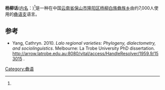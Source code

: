 {{Infobox language
|name=杨柳话
|nativename=
|states=[[中国|中国]]
|ethnicity=[[彝族|彝族]]
|speakers=7,000
|date=2010
|ref=<ref name=yang>Yang, Cathryn. 2010. ''Lalo regional varieties: Phylogeny, dialectometry, and sociolinguistics''. Melbourne: La Trobe University PhD dissertation.[http://arrow.latrobe.edu.au:8080/vital/access/HandleResolver/1959.9/153015] {{Wayback|url=http://arrow.latrobe.edu.au:8080/vital/access/HandleResolver/1959.9/153015 |date=20211114052407 }}</ref>
|familycolor=汉藏语系
|fam2=([[藏缅语族|藏缅语族]])
|fam3=[[缅彝语群|缅彝语群]]
|fam4=[[彝语支|彝语支]]
|fam5=傈僳-倮倮语
|fam6=[[彝语西部方言|彝语西部方言]]
|iso3=none
|iso3comment=(proposal rejected)<ref>{{Cite web|url=https://iso639-3.sil.org/request/2011-095|title=Change Request Documentation: 2011-095|publisher=[[SIL_International|SIL International]]|access-date=2021-03-27|archive-date=2019-06-06|archive-url=https://web.archive.org/web/20190606195932/https://iso639-3.sil.org/request/2011-095|dead-url=no}}</ref>
|glotto=yang1304
|glottorefname=Yangliu
}}

'''杨柳话'''([[外名与内名|内名]]：''{{IPA|la21 lu55 pa55}}'')<ref name=yang/>是一种在中国[[云南省|云南省]][[保山市|保山市]][[隆阳区|隆阳区]][[杨柳白族彝族乡|杨柳白族彝族乡]]由约7,000人使用的[[彝语支|彝语支]]语言。

==参考==
{{Reflist}}
*Yang, Cathryn. 2010. ''Lalo regional varieties: Phylogeny, dialectometry, and sociolinguistics''. Melbourne: La Trobe University PhD dissertation. http://arrow.latrobe.edu.au:8080/vital/access/HandleResolver/1959.9/153015 {{Wayback|url=http://arrow.latrobe.edu.au:8080/vital/access/HandleResolver/1959.9/153015 |date=20211114052407 }}.

{{中国语言}}
{{汉藏语系}}
{{Lolo-Burmese languages}}

[[Category:彝语|Category:彝语]]

{{语言小作品}}